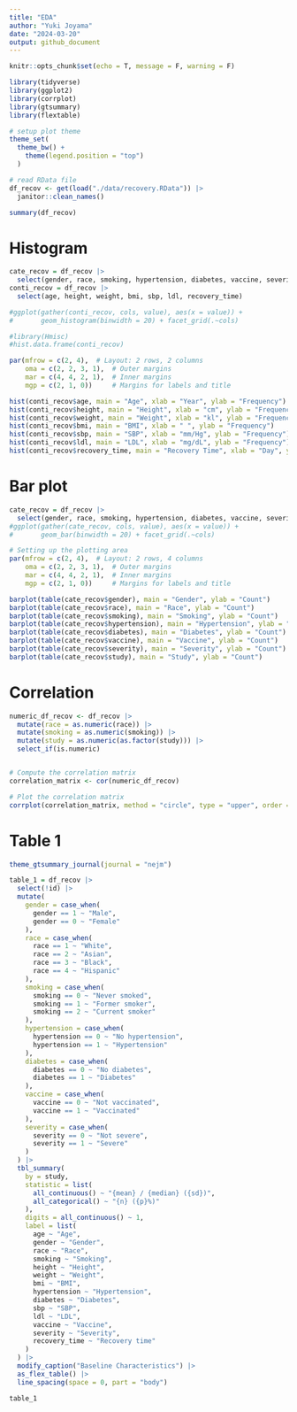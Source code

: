 ```yaml
---
title: "EDA"
author: "Yuki Joyama"
date: "2024-03-20"
output: github_document
---
```


```r
knitr::opts_chunk$set(echo = T, message = F, warning = F)

library(tidyverse)
library(ggplot2)
library(corrplot)
library(gtsummary)
library(flextable)

# setup plot theme
theme_set(
  theme_bw() +
    theme(legend.position = "top")
  )
```


```r
# read RData file
df_recov <- get(load("./data/recovery.RData")) |> 
  janitor::clean_names()

summary(df_recov)
```

# Histogram
```r
cate_recov = df_recov |>
  select(gender, race, smoking, hypertension, diabetes, vaccine, severity, study)
conti_recov = df_recov |>
  select(age, height, weight, bmi, sbp, ldl, recovery_time)

#ggplot(gather(conti_recov, cols, value), aes(x = value)) + 
#       geom_histogram(binwidth = 20) + facet_grid(.~cols)

#library(Hmisc)
#hist.data.frame(conti_recov)

par(mfrow = c(2, 4),  # Layout: 2 rows, 2 columns
    oma = c(2, 2, 3, 1),  # Outer margins
    mar = c(4, 4, 2, 1),  # Inner margins
    mgp = c(2, 1, 0))     # Margins for labels and title

hist(conti_recov$age, main = "Age", xlab = "Year", ylab = "Frequency")
hist(conti_recov$height, main = "Height", xlab = "cm", ylab = "Frequency")
hist(conti_recov$weight, main = "Weight", xlab = "kl", ylab = "Frequency")
hist(conti_recov$bmi, main = "BMI", xlab = " ", ylab = "Frequency")
hist(conti_recov$sbp, main = "SBP", xlab = "mm/Hg", ylab = "Frequency")
hist(conti_recov$ldl, main = "LDL", xlab = "mg/dL", ylab = "Frequency")
hist(conti_recov$recovery_time, main = "Recovery Time", xlab = "Day", ylab = "Frequency")
```

# Bar plot
```r
cate_recov = df_recov |>
  select(gender, race, smoking, hypertension, diabetes, vaccine, severity, study)
#ggplot(gather(cate_recov, cols, value), aes(x = value)) + 
#       geom_bar(binwidth = 20) + facet_grid(.~cols)

# Setting up the plotting area
par(mfrow = c(2, 4),  # Layout: 2 rows, 4 columns
    oma = c(2, 2, 3, 1),  # Outer margins
    mar = c(4, 4, 2, 1),  # Inner margins
    mgp = c(2, 1, 0))     # Margins for labels and title

barplot(table(cate_recov$gender), main = "Gender", ylab = "Count")
barplot(table(cate_recov$race), main = "Race", ylab = "Count")
barplot(table(cate_recov$smoking), main = "Smoking", ylab = "Count")
barplot(table(cate_recov$hypertension), main = "Hypertension", ylab = "Count")
barplot(table(cate_recov$diabetes), main = "Diabetes", ylab = "Count")
barplot(table(cate_recov$vaccine), main = "Vaccine", ylab = "Count")
barplot(table(cate_recov$severity), main = "Severity", ylab = "Count")
barplot(table(cate_recov$study), main = "Study", ylab = "Count")


```

# Correlation
```r
numeric_df_recov <- df_recov |>
  mutate(race = as.numeric(race)) |>
  mutate(smoking = as.numeric(smoking)) |>
  mutate(study = as.numeric(as.factor(study))) |>
  select_if(is.numeric)


# Compute the correlation matrix
correlation_matrix <- cor(numeric_df_recov)

# Plot the correlation matrix
corrplot(correlation_matrix, method = "circle", type = "upper", order = "hclust")

```

# Table 1
```r
theme_gtsummary_journal(journal = "nejm")

table_1 = df_recov |> 
  select(!id) |> 
  mutate(
    gender = case_when(
      gender == 1 ~ "Male",
      gender == 0 ~ "Female"
    ),
    race = case_when(
      race == 1 ~ "White",
      race == 2 ~ "Asian",
      race == 3 ~ "Black",
      race == 4 ~ "Hispanic"
    ),
    smoking = case_when(
      smoking == 0 ~ "Never smoked",
      smoking == 1 ~ "Former smoker",
      smoking == 2 ~ "Current smoker"
    ), 
    hypertension = case_when(
      hypertension == 0 ~ "No hypertension",
      hypertension == 1 ~ "Hypertension"
    ),
    diabetes = case_when(
      diabetes == 0 ~ "No diabetes",
      diabetes == 1 ~ "Diabetes"
    ),
    vaccine = case_when(
      vaccine == 0 ~ "Not vaccinated",
      vaccine == 1 ~ "Vaccinated"
    ),
    severity = case_when(
      severity == 0 ~ "Not severe",
      severity == 1 ~ "Severe"
    )
  ) |> 
  tbl_summary(
    by = study,
    statistic = list(
      all_continuous() ~ "{mean} / {median} ({sd})",
      all_categorical() ~ "{n} ({p}%)"
    ),
    digits = all_continuous() ~ 1,
    label = list(
      age ~ "Age",
      gender ~ "Gender",
      race ~ "Race",
      smoking ~ "Smoking",
      height ~ "Height",
      weight ~ "Weight",
      bmi ~ "BMI",
      hypertension ~ "Hypertension",
      diabetes ~ "Diabetes",
      sbp ~ "SBP",
      ldl ~ "LDL",
      vaccine ~ "Vaccine",
      severity ~ "Severity",
      recovery_time ~ "Recovery time"
    )
  ) |> 
  modify_caption("Baseline Characteristics") |> 
  as_flex_table() |> 
  line_spacing(space = 0, part = "body")

table_1
```


